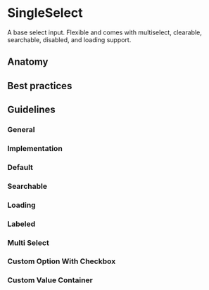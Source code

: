 
# SingleSelect

A base select input. Flexible and comes with multiselect, clearable, searchable, disabled, and loading support.

<ArgsTable of={SingleSelect} />

## Anatomy

## Best practices

## Guidelines 

### General

### Implementation

### Default

<Preview>
  <Story id="components-selects-single--default" />
</Preview>

### Searchable

<Preview>
  <Story id="components-selects-single--searchable" />
</Preview>

### Loading

<Preview>
  <Story id="components-selects-single--loading" />
</Preview>

### Labeled

<Preview>
  <Story id="components-selects-single--labeled" />
</Preview>

### Multi Select

<Preview>
  <Story id="components-selects-single--multi-select" />
</Preview>

### Custom Option With Checkbox

<Preview>
  <Story id="components-selects-single--custom-option-with-checkbox" />
</Preview>

### Custom Value Container

<Preview>
  <Story id="components-selects-single--custom-value-container" />
</Preview>
